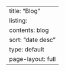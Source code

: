 ---
title: "Blog"
listing:
  contents: blog
  sort: "date desc"
  type: default 
page-layout: full
---